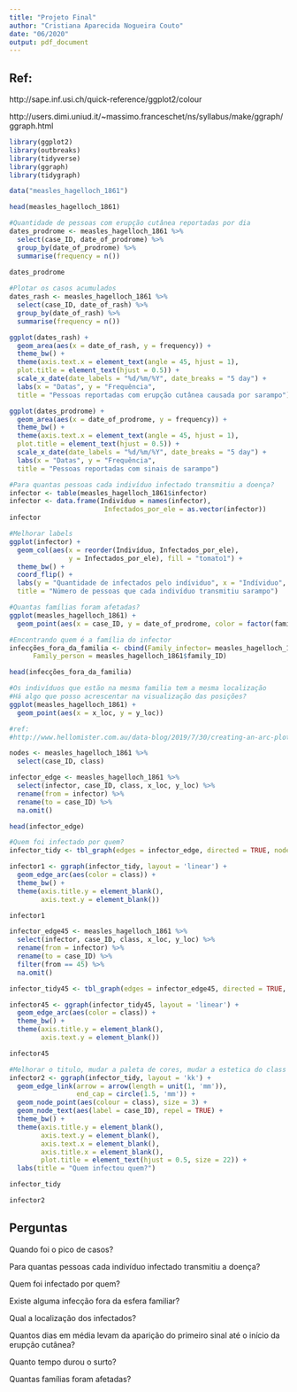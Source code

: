 ```yaml
---
title: "Projeto Final"
author: "Cristiana Aparecida Nogueira Couto"
date: "06/2020"
output: pdf_document
---
```


## Ref:

http://sape.inf.usi.ch/quick-reference/ggplot2/colour

http://users.dimi.uniud.it/~massimo.franceschet/ns/syllabus/make/ggraph/ggraph.html


```r
library(ggplot2)
library(outbreaks)
library(tidyverse)
library(ggraph)
library(tidygraph)

data("measles_hagelloch_1861")

head(measles_hagelloch_1861)

#Quantidade de pessoas com erupção cutânea reportadas por dia
dates_prodrome <- measles_hagelloch_1861 %>%
  select(case_ID, date_of_prodrome) %>%
  group_by(date_of_prodrome) %>%
  summarise(frequency = n())
  
dates_prodrome

#Plotar os casos acumulados
dates_rash <- measles_hagelloch_1861 %>%
  select(case_ID, date_of_rash) %>%
  group_by(date_of_rash) %>%
  summarise(frequency = n())

ggplot(dates_rash) +
  geom_area(aes(x = date_of_rash, y = frequency)) +
  theme_bw() +
  theme(axis.text.x = element_text(angle = 45, hjust = 1),
  plot.title = element_text(hjust = 0.5)) +
  scale_x_date(date_labels = "%d/%m/%Y", date_breaks = "5 day") +
  labs(x = "Datas", y = "Frequência", 
  title = "Pessoas reportadas com erupção cutânea causada por sarampo")

ggplot(dates_prodrome) +
  geom_area(aes(x = date_of_prodrome, y = frequency)) +
  theme_bw() +
  theme(axis.text.x = element_text(angle = 45, hjust = 1),
  plot.title = element_text(hjust = 0.5)) +
  scale_x_date(date_labels = "%d/%m/%Y", date_breaks = "5 day") +
  labs(x = "Datas", y = "Frequência", 
  title = "Pessoas reportadas com sinais de sarampo")

```

```r
#Para quantas pessoas cada indivíduo infectado transmitiu a doença?
infector <- table(measles_hagelloch_1861$infector)
infector <- data.frame(Indivíduo = names(infector), 
                        Infectados_por_ele = as.vector(infector))
infector

#Melhorar labels
ggplot(infector) +
  geom_col(aes(x = reorder(Indivíduo, Infectados_por_ele),
               y = Infectados_por_ele), fill = "tomato1") +
  theme_bw() +
  coord_flip() +
  labs(y = "Quantidade de infectados pelo indíviduo", x = "Indíviduo", 
  title = "Número de pessoas que cada indivíduo transmitiu sarampo")

```

```r
#Quantas famílias foram afetadas?
ggplot(measles_hagelloch_1861) +
  geom_point(aes(x = case_ID, y = date_of_prodrome, color = factor(family_ID)))
```

```r
#Encontrando quem é a família do infector
infecções_fora_da_familia <- cbind(Family_infector= measles_hagelloch_1861$family_ID[measles_hagelloch_1861$infector], 
      Family_person = measles_hagelloch_1861$family_ID)

head(infecções_fora_da_familia)
```

```r
#Os indivíduos que estão na mesma familia tem a mesma localização
#Há algo que posso acrescentar na visualização das posições?
ggplot(measles_hagelloch_1861) +
  geom_point(aes(x = x_loc, y = y_loc))
```

```r
#ref:
#http://www.hellomister.com.au/data-blog/2019/7/30/creating-an-arc-plot-part-1

nodes <- measles_hagelloch_1861 %>%
  select(case_ID, class)

infector_edge <- measles_hagelloch_1861 %>%
  select(infector, case_ID, class, x_loc, y_loc) %>%
  rename(from = infector) %>%
  rename(to = case_ID) %>%
  na.omit()

head(infector_edge)

#Quem foi infectado por quem?
infector_tidy <- tbl_graph(edges = infector_edge, directed = TRUE, nodes = nodes)

infector1 <- ggraph(infector_tidy, layout = 'linear') +
  geom_edge_arc(aes(color = class)) +
  theme_bw() +
  theme(axis.title.y = element_blank(),
        axis.text.y = element_blank())

infector1

infector_edge45 <- measles_hagelloch_1861 %>%
  select(infector, case_ID, class, x_loc, y_loc) %>%
  rename(from = infector) %>%
  rename(to = case_ID) %>%
  filter(from == 45) %>%
  na.omit()

infector_tidy45 <- tbl_graph(edges = infector_edge45, directed = TRUE, nodes = nodes)

infector45 <- ggraph(infector_tidy45, layout = 'linear') +
  geom_edge_arc(aes(color = class)) +
  theme_bw() +
  theme(axis.title.y = element_blank(),
        axis.text.y = element_blank())

infector45

```

```r
#Melhorar o titulo, mudar a paleta de cores, mudar a estetica do class
infector2 <- ggraph(infector_tidy, layout = 'kk') +
  geom_edge_link(arrow = arrow(length = unit(1, 'mm')),
                 end_cap = circle(1.5, 'mm')) +
  geom_node_point(aes(colour = class), size = 3) +
  geom_node_text(aes(label = case_ID), repel = TRUE) + 
  theme_bw() +
  theme(axis.title.y = element_blank(),
        axis.text.y = element_blank(),
        axis.text.x = element_blank(),
        axis.title.x = element_blank(),
        plot.title = element_text(hjust = 0.5, size = 22)) +
  labs(title = "Quem infectou quem?")

infector_tidy

infector2
```

## Perguntas
Quando foi o pico de casos? 

Para quantas pessoas cada indivíduo infectado transmitiu a doença?

Quem foi infectado por quem?

Existe alguma infecção fora da esfera familiar?

Qual a localização dos infectados?

Quantos dias em média levam da aparição do primeiro sinal até o início da erupção cutânea?

Quanto tempo durou o surto?

Quantas famílias foram afetadas?

